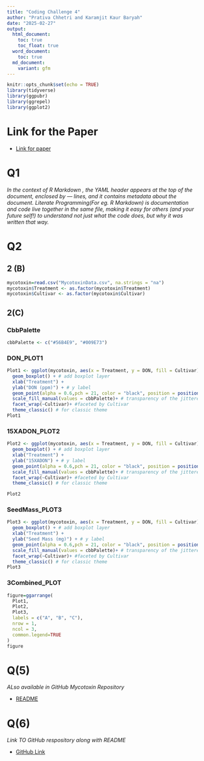 ```yaml
---
title: "Coding Challenge 4"
author: "Prativa Chhetri and Karamjit Kaur Baryah"
date: "2025-02-27"
output:
  html_document:
    toc: true
    toc_float: true
  word_document:
    toc: true
  md_document:
    variant: gfm
---
```

```r
knitr::opts_chunk$set(echo = TRUE)
library(tidyverse)
library(ggpubr)
library(ggrepel)
library(ggplot2)
```

# Link for the Paper

- [Link for paper](https://doi.org/10.1094/PDIS-06-21-1253-RE)

#  Q1

*In the context of R Markdown , the YAML header appears at the top of the document, enclosed by --- lines, and it contains metadata about the document.*
*Literate Programming(For eg. R Markdown) is  documentation and code live together in the same file, making it easy for others (and your future self!) to understand not just what the code does, but why it was written that way.*

# Q2

## 2 (B)

```r
mycotoxin=read.csv("MycotoxinData.csv", na.strings = "na")
mycotoxin$Treatment <- as.factor(mycotoxin$Treatment)
mycotoxin$Cultivar <- as.factor(mycotoxin$Cultivar)
```


## 2(C)

### CbbPalette

```r
cbbPalette <- c("#56B4E9", "#009E73")
```

### DON_PLOT1

```r
Plot1 <- ggplot(mycotoxin, aes(x = Treatment, y = DON, fill = Cultivar)) +
  geom_boxplot() + # add boxplot layer
  xlab("Treatment") + 
  ylab("DON (ppm)") + # y label
  geom_point(alpha = 0.6,pch = 21, color = "black", position = position_jitterdodge()) +
  scale_fill_manual(values = cbbPalette)+ # transparency of the jittered points to 0.6. #Jitter points over the boxplot and fill the points and boxplots Cultivar with two colors from the cbbPallete 
  facet_wrap(~Cultivar)+ #faceted by Cultivar
  theme_classic() # for classic theme 
Plot1
```

### 15XADON_PLOT2

```r
Plot2 <- ggplot(mycotoxin, aes(x = Treatment, y = DON, fill = Cultivar)) +
  geom_boxplot() + # add boxplot layer
  xlab("Treatment") +  
  ylab("15XADON") + # y label
  geom_point(alpha = 0.6,pch = 21, color = "black", position = position_jitterdodge()) +
  scale_fill_manual(values = cbbPalette)+ # transparency of the jittered points to 0.6. #Jitter points over the boxplot and fill the points and boxplots Cultivar with two colors from the cbbPallete 
  facet_wrap(~Cultivar)+ #faceted by Cultivar
  theme_classic() # for classic theme 

Plot2
```

### SeedMass_PLOT3

```r
Plot3 <- ggplot(mycotoxin, aes(x = Treatment, y = DON, fill = Cultivar)) +
  geom_boxplot() + # add boxplot layer
  xlab("Treatment") +  
  ylab("Seed Mass (mg)") + # y label
  geom_point(alpha = 0.6,pch = 21, color = "black", position = position_jitterdodge()) +
  scale_fill_manual(values = cbbPalette)+ # transparency of the jittered points to 0.6. #Jitter points over the boxplot and fill the points and boxplots Cultivar with two colors from the cbbPallete 
  facet_wrap(~Cultivar)+ #faceted by Cultivar
  theme_classic() # for classic theme 
Plot3
```


### 3Combined_PLOT
```r
figure=ggarrange(
  Plot1,
  Plot2,
  Plot3,
  labels = c("A", "B", "C"),
  nrow = 1,
  ncol = 3,
  common.legend=TRUE
)
figure
```

# Q(5)

*ALso available in GitHub Mycotoxin Repository*

- [README](README.md)


# Q(6)

*Link TO GitHub respository along with README*

- [GitHub Link](https://github.com/PrativaC/Mycotoxin)


